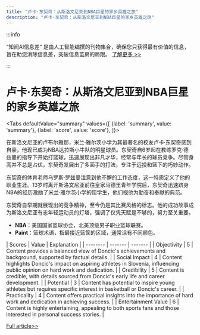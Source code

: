 ```yaml
---
title: "卢卡·东契奇：从斯洛文尼亚到NBA巨星的家乡英雄之旅"
description: "卢卡·东契奇：从斯洛文尼亚到NBA巨星的家乡英雄之旅"
---
```



:::info

“知闻AI信息差“ 是由人工智能编撰的刊物集合，确保您只获得最有价值的信息，旨在助您消除信息差，突破信息茧房的局限。  [了解更多 >>](/)

:::

# 卢卡·东契奇：从斯洛文尼亚到NBA巨星的家乡英雄之旅


<Tabs
	defaultValue="summary"
	values={[
	{label: 'summary', value: 'summary'},
	{label: 'score', value: 'score'},
]}>
<TabItem value="summary">


在斯洛文尼亚的卢布尔雅那，米兰·雅尔茨小学为其最著名的校友卢卡·东契奇感到自豪，他现已成为NBA达拉斯小牛队的明星球员。东契奇自6岁起在教练罗克·德兹曼的指导下开始打篮球，迅速展现出非凡才华，经常与年长的球员竞争。尽管身高并不总是占优，东契奇发展出了多面手的打法，专注于远投和篮下的巧妙动作。

东契奇的体育老师乌罗斯·罗兹曼注意到他不懈的工作态度，这一特质定义了他的职业生涯。13岁时离开斯洛文尼亚前往皇家马德里青年学院后，东契奇迅速跻身NBA的经历激励了米兰·雅尔茨小学的现学生，他们视他为勤奋和奉献的典范。

东契奇自早期就展现出的竞争精神，至今仍是其比赛风格的标志。他的成功故事成为斯洛文尼亚有志年轻运动员的灯塔，强调了仅凭天赋是不够的，努力至关重要。

* **NBA**：美国国家篮球协会，北美顶级男子职业篮球联赛。
* **Paint**：篮球术语，指最接近篮筐的区域，通常涂有不同颜色。
</TabItem>
<TabItem value="score">
	| Scores     | Value   | Explanation |
	| -------- | ------- | ------- |
	| Objectivity  | 5    | Content provides a balanced view of Doncic's achievements and background, supported by factual details.    |
	| Social Impact | 4     | Content highlights Doncic's impact on aspiring athletes in Slovenia, influencing public opinion on hard work and dedication.    |
	| Credibility    | 5    | Content is credible, with details sourced from Doncic's early life and career development.    |
	| Potential    | 3    | Content has potential to inspire young athletes but requires specific interest in basketball or Doncic's career.    |
	| Practicality    | 4    | Content offers practical insights into the importance of hard work and dedication in achieving success.    |
	| Entertainment Value    | 6    | Content is highly entertaining, appealing to both sports fans and those interested in personal success stories.    |
</TabItem>
</Tabs>

[Full article>>](https://apnews.com/article/luka-doncic-slovenia-hometown-hero-146a8970cd82c93b1311db6d4126ddb2)
